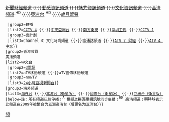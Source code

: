 {{Navbox
| titlestyle   = background-color:#F9B387;
| groupstyle = background-color:#F9B387;
| belowstyle = color:black; background-color:#F9B387;
|name=亞洲電視頻道
|title=[[亞洲電視]]
|state=expand
 |group1=香港免費<br/>地面頻道
 |list1={{Navbox subgroup
  |group1=自設
  |list1=[[本港台]] <sup>A</sup> {{·}}[[亚洲电视国际台|國際台]] <sup>A</sup> {{·}}<s>[[新聞財經頻道]] {{·}}[[動感資訊頻道]] {{·}}[[魅力資訊頻道]] {{·}}[[文化資訊頻道]] {{·}}[[aTV高清頻道|高清頻道]] </s><sup>HD</sup> {{·}}[[亞洲電視亞洲台|亞洲台]] <sup>HD</sup> {{·}}[[歲月留聲]]
  |group2=轉播
  |list2=[[中国中央电视台中文国际频道|CCTV-4]] {{·}}[[中天國際台|中天亞洲台]] {{·}}[[廣東南方衛視|南方衛視]] {{·}}[[深圳卫视]] {{·}}[[中国中央电视台综合频道|CCTV-1]]
  |group3=曾計劃
  |list3=Channel C 文化時尚頻道 {{·}}普通話頻道 {{·}}[[ATV 2 財經]] {{·}}[[ATV 4 中文]]}}
 |group2=香港收費<br/>廣播頻道
 |list2={{Navbox subgroup
  |group1=麗的映聲
  |list1=[[亞洲電視國際台|英文台]] {{·}}[[本港台|中文台]]
  |group2=[[3 (電訊)|3電訊]]
  |list2=aTV移動頻道 {{·}}aTV宣傳移動頻道
  |group3=[[now寬頻電視|nowTV]]
  |list3=[[24小時亞視新聞台]]}}
 |group3=海外頻道
 |list3=[[海外台|海外台]] {{·}}[[本港台#本港台（衛星版）|本港台（衛星版）]] {{·}}[[亞洲電視國際台#國際台（衛星版）|國際台（衛星版）]] {{·}}[[亞洲電視亞洲台#亞洲台（衛星版）|亞洲台（衛星版）]]
 |below=註：所有頻道已經停播；<sup>A</sup> 模擬及數碼電視訊號同步廣播；<sup>HD</sup> 高清頻道；<s>删除线</s>表示此频道在2009年被整合为亚洲高清台（后更名为亚洲台）<noinclude>[[Category:亞洲電視模板|頻]]</noinclude>}}